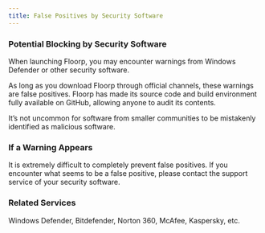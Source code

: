 ```yaml
---
title: False Positives by Security Software
---
```



### Potential Blocking by Security Software

When launching Floorp, you may encounter warnings from Windows Defender or other security software.

As long as you download Floorp through official channels, these warnings are false positives. Floorp has made its source code and build environment fully available on GitHub, allowing anyone to audit its contents.

It’s not uncommon for software from smaller communities to be mistakenly identified as malicious software.

### If a Warning Appears

It is extremely difficult to completely prevent false positives. If you encounter what seems to be a false positive, please contact the support service of your security software.

### Related Services

Windows Defender, Bitdefender, Norton 360, McAfee, Kaspersky, etc.

<Support />